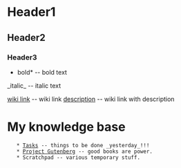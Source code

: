= Header1 =
== Header2 ==
=== Header3 ===


*bold* -- bold text
_italic_ -- italic text

[[wiki link]] -- wiki link
[[wiki link|description]] -- wiki link with description

= My knowledge base =
    * [[Tasks]] -- things to be done _yesterday_!!!
    * [[Project Gutenberg]] -- good books are power.
    * Scratchpad -- various temporary stuff.
